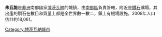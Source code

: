 '''朱瓦能'''是[[非洲|非洲]]南部國家[[博茨瓦納|博茨瓦納]]的城鎮，由[[南部區_(博茨瓦納)|南部區]]負責管轄，附近是[[鑽石|鑽石]]礦場，其出產的鑽石在數目和質量上都是全世界數一數二，鎮上有機場設施，2008年人口估計約18,061。

{{Coord|24|35|53|S|024|43|45|E|region:BW_type:city|display=title}}

[[Category:博茨瓦納城市|Category:博茨瓦納城市]]

{{Botswana-stub}}